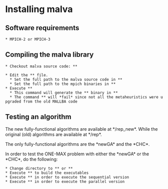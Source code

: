 =Installing malva=

==Software requirements==

 * MPICH-2 or MPICH-3

==Compiling the malva library==

 * Checkout malva source code: *{{{svn checkout https://malva.googlecode.com/svn/trunk/ malva}}}*

 * Edit the *{{{malva/environments}}}* file.
   * Set the full path to the malva source code in *{{{MALLBA_DIR}}}*
   * Set the full path to the mpich binaries in *{{{MPI_BIN}}}*
 * Execute *{{{make libs}}}*
   * This command will generate the *{{{MALLBA}}}* binary in *{{{MALLBA_DIR/lib}}}*
   * The command *{{{make all}}}* will *fail* since not all the metaheuristics were upgraded from the old MALLBA code

==Testing an algorithm==

The new fully-functional algorithms are available at *{{{MALLBA_DIR}}}/rep_new*. While the original (old) algorithms are available at *{{{MALLBA_DIR}}}/rep*.

The only fully-functional algorithms are the *newGA* and the *CHC*.

In order to test the ONE-MAX problem with either the *newGA* or the *CHC*, do the following:

 * Change directory to *{{{MALLBA_DIR/rep_new/CHC}}}* or *{{{MALLBA_DIR/rep_new/newGA}}}*
 * Execute *{{{make}}}* to build the executables
 * Execute *{{{make SEQ}}}* in order to execute the sequential version
 * Execute *{{{make LAN}}}* in order to execute the parallel version